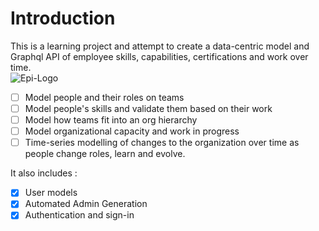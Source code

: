 # Introduction


<div style={{ display: "flex", alignItems: "center" }}>
  <div style={{ flex: 1 }}>
    This is a learning project and attempt to create a data-centric model and
    Graphql API of employee skills, capabilities, certifications and work over
    time.
  </div>
  <div style={{ flex: 1 }}>
    <Image src="/images/epi-logo.svg" alt="Epi-Logo" width={200} height={200} />
  </div>
</div>

- [ ] Model people and their roles on teams
- [ ] Model people's skills and validate them based on their work
- [ ] Model how teams fit into an org hierarchy
- [ ] Model organizational capacity and work in progress
- [ ] Time-series modelling of changes to the organization over time as people change roles, learn and evolve.

It also includes :

- [x] User models
- [x] Automated Admin Generation
- [x] Authentication and sign-in
